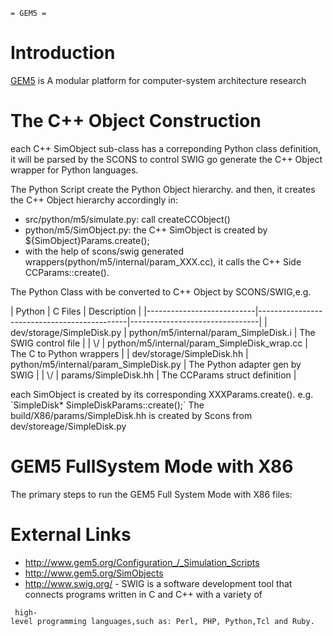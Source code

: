 = GEM5 =
= Introduction =
[[http://www.gem5.org|GEM5]] is A modular platform for computer-system architecture research

= The C++ Object Construction =
{{http://www.gem5.org/wiki/images/thumb/c/c4/Gem5_initialization_call_sequence.png/550px-Gem5_initialization_call_sequence.png}}
each C++ SimObject sub-class has a correponding Python class definition, it will be parsed by the SCONS to control
SWIG go generate the C++ Object wrapper for Python languages.

The Python Script create the Python Object hierarchy. and then, it creates the C++ Object hierarchy accordingly in:
* src/python/m5/simulate.py: call createCCObject()
* python/m5/SimObject.py: the C++ SimObject is created by ${SimObject}Params.create();
* with the help of scons/swig generated wrappers(python/m5/internal/param_XXX.cc), it calls the C++ Side CCParams::create().



The Python Class with be converted to C++ Object by SCONS/SWIG,e.g.

| Python                    | C Files                                     | Description                    |
|---------------------------|---------------------------------------------|--------------------------------|
| dev/storage/SimpleDisk.py | python/m5/internal/param_SimpleDisk.i       | The SWIG control file          |
| \/                        | python/m5/internal/param_SimpleDisk_wrap.cc | The C to Python wrappers       |
| dev/storage/SimpleDisk.hh | python/m5/internal/param_SimpleDisk.py      | The Python adapter gen by SWIG |
| \/                        | params/SimpleDisk.hh                        | The CCParams struct definition |



each SimObject is created by its corresponding XXXParams.create(). e.g. `SimpleDisk* SimpleDiskParams::create();`
The build/X86/params/SimpleDisk.hh is created by Scons from dev/storeage/SimpleDisk.py

= GEM5 FullSystem Mode with X86 =
The primary steps to run the GEM5 Full System Mode with X86 files:
{{{bash
cd $HOME && mkdir x86-files && cd x86-files # create directories
wget http://www.m5sim.org/dist/current/x86/x86-system.tar.bz2 # download the X86 disk images.
wget http://www.m5sim.org/dist/current/x86/config-x86.tar.bz2 # download configuration
tar jxf *.bz2 # extract files
export M5_PATH=$HOME/x86-files
cd disks
dd if=/dev/zero of=linux-bigswap2.img bs=512 count=102400 # create the swap file for x86
# place your X86 binary into the linux-x86.img if necessary
build/X86_MOESI_AMD_Base/gem5.opt configs/example/fs.py \
  --kernel=x86_64-vmlinux-2.6.22.9 --disk-image=linux-x86.img # run
}}}
= External Links =
* http://www.gem5.org/Configuration_/_Simulation_Scripts
* http://www.gem5.org/SimObjects
* http://www.swig.org/ - SWIG is a software development tool that connects programs written in C and C++ with a variety of
  high-level programming languages,such as: Perl, PHP, Python,Tcl and Ruby.
